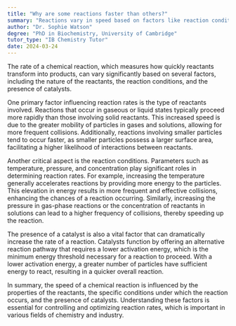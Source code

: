 ```yaml
---
title: "Why are some reactions faster than others?"
summary: "Reactions vary in speed based on factors like reaction conditions, properties of reactants, and the presence of catalysts, influencing how quickly they occur."
author: "Dr. Sophie Watson"
degree: "PhD in Biochemistry, University of Cambridge"
tutor_type: "IB Chemistry Tutor"
date: 2024-03-24
---
```


The rate of a chemical reaction, which measures how quickly reactants transform into products, can vary significantly based on several factors, including the nature of the reactants, the reaction conditions, and the presence of catalysts.

One primary factor influencing reaction rates is the type of reactants involved. Reactions that occur in gaseous or liquid states typically proceed more rapidly than those involving solid reactants. This increased speed is due to the greater mobility of particles in gases and solutions, allowing for more frequent collisions. Additionally, reactions involving smaller particles tend to occur faster, as smaller particles possess a larger surface area, facilitating a higher likelihood of interactions between reactants.

Another critical aspect is the reaction conditions. Parameters such as temperature, pressure, and concentration play significant roles in determining reaction rates. For example, increasing the temperature generally accelerates reactions by providing more energy to the particles. This elevation in energy results in more frequent and effective collisions, enhancing the chances of a reaction occurring. Similarly, increasing the pressure in gas-phase reactions or the concentration of reactants in solutions can lead to a higher frequency of collisions, thereby speeding up the reaction.

The presence of a catalyst is also a vital factor that can dramatically increase the rate of a reaction. Catalysts function by offering an alternative reaction pathway that requires a lower activation energy, which is the minimum energy threshold necessary for a reaction to proceed. With a lower activation energy, a greater number of particles have sufficient energy to react, resulting in a quicker overall reaction.

In summary, the speed of a chemical reaction is influenced by the properties of the reactants, the specific conditions under which the reaction occurs, and the presence of catalysts. Understanding these factors is essential for controlling and optimizing reaction rates, which is important in various fields of chemistry and industry.
    